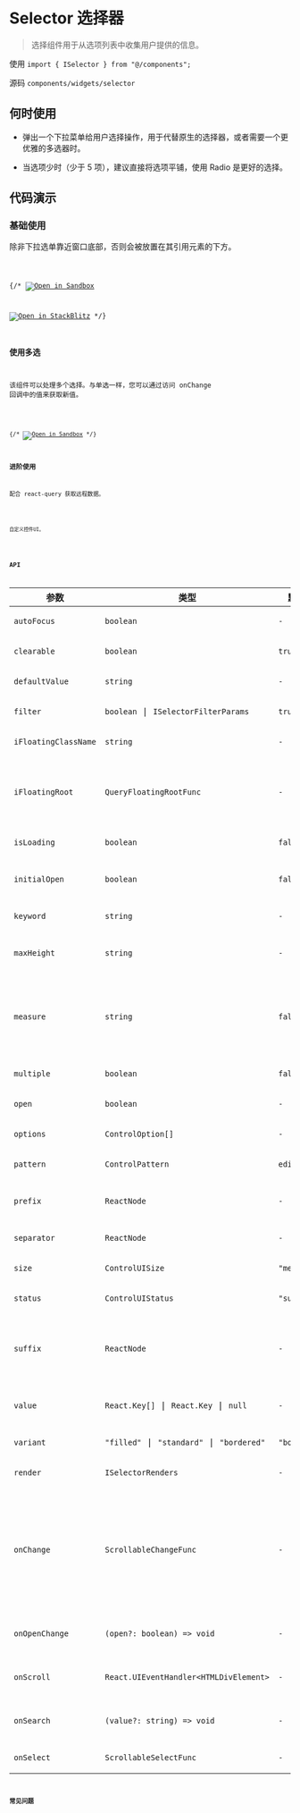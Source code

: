 # Selector 选择器

> 选择组件用于从选项列表中收集用户提供的信息。

使用 `import { ISelector } from "@/components";`

源码 `components/widgets/selector`

## 何时使用

* 弹出一个下拉菜单给用户选择操作，用于代替原生的选择器，或者需要一个更优雅的多选器时。

* 当选项少时（少于 5 项），建议直接将选项平铺，使用 Radio 是更好的选择。

## 代码演示

### 基础使用

除非下拉选单靠近窗口底部，否则会被放置在其引用元素的下方。

<code src='@/examples/selector/basic' />

{/* [![Open in Sandbox](https://codesandbox.io/static/img/play-codesandbox.svg)](https://codesandbox.io/p/github/busy-mango/react-app/main?embed=1&file=%2Fsrc%2Fexamples%2Fselector%2Fbasic.tsx&showConsole=true)

[![Open in StackBlitz](https://developer.stackblitz.com/img/open_in_stackblitz.svg)](https://stackblitz.com/fork/github/busy-mango/react-app?file=src%2Fpages%2Findex.tsx) */}

### 使用多选

该组件可以处理多个选择。与单选一样，您可以通过访问 onChange 回调中的值来获取新值。

<code src='@/examples/selector/multiple' />

{/* [![Open in Sandbox](https://codesandbox.io/static/img/play-codesandbox.svg)](https://codesandbox.io/p/github/busy-mango/react-app/main?embed=1&file=%2Fsrc%2Fexamples%2Fselector%2Fmultiple.tsx) */}

### 进阶使用

配合 react-query 获取远程数据。

<code src='@/examples/selector/promise' />

自定义控件UI。

<code src='@/examples/selector/custom' />

## API

| 参数 | 类型 | 默认值 | 描述 |
| -------------------- | ----------------------------------------- | ------------ | --------------- |
| `autoFocus`          | `boolean`                                 | `-`          | 控件是否自动聚焦。|
| `clearable`          | `boolean`                                 | `true`       | 控件是否呈现清空按钮。|
| `defaultValue`       | `string`                                  | `-`          | 控件默认选中的值。|
| `filter`             | `boolean` \| `ISelectorFilterParams`      | `true`       | 控件过滤选项配置。|
| `iFloatingClassName` | `string`                                  | `-`          | 控件浮层样式。|
| `iFloatingRoot`      | `QueryFloatingRootFunc`                   | `-`          | 浮层默认渲染到 root 上，也可以使用此方法指定根节点。|
| `isLoading`          | `boolean`                                 | `false`      | 控件是否呈现加载中样式。|
| `initialOpen`        | `boolean`                                 | `false`      | 控件是否在载入时展开浮层选单。|
| `keyword`            | `string`                                  | `-`          | 控制控件搜索文本。|
| `maxHeight`          | `string`                                  | `-`          | 控制控件浮层选单最大高度。|
| `measure`            | `string`                                  | `false`      | 浮层选单是否测量元素高度（用来实现选项动态高度，消耗性能，不建议开启）。|
| `multiple`           | `boolean`                                 | `false`      | 控件是否开启多选。 |
| `open`               | `boolean`                                 | `-`          | 控制浮层选单是否展开。|
| `options`            | `ControlOption[]`                         | `-`          | 控件浮层选单可选性。|
| `pattern`            | `ControlPattern`                          | `editable`   | 控制控件交互方式。  |
| `prefix`             | `ReactNode`                               | `-`          | 控件前缀节点（一般用于放置前缀图标）。|
| `separator`          | `ReactNode`                               | `-`          | 控件选中项的分隔符。|
| `size`               | `ControlUISize`                           | `"medium"`   | 控制控件的尺寸大小。|
| `status`             | `ControlUIStatus`                         | `"success"`  | 控制控件的校验状态。 |
| `suffix`             | `ReactNode`                               | `-`          | 控件后缀节点，用于替换选择器默认的箭头、关闭按钮交互。|
| `value`              | `React.Key[]` \| `React.Key` \| `null`    | `-`          | 控件当前选中项，支持`null`值。|
| `variant`            | `"filled"` \| `"standard"` \| `"bordered"`| `"bordered"` | 控制控件呈现的形态变体。|
| `render`             | `ISelectorRenders`                        | `-`          | 自定义控件UI样式。|
| `onChange`           | `ScrollableChangeFunc`                    | `-`          | 控件选中选单选项时触发的回调。 <br/> ⚠️这是通用事件，不是`ChangeEvent`，除非是由浏览器自动填充引起的。 |
| `onOpenChange`       | `(open?: boolean) => void`                | `-`          | 浮层选单展开、收起时触发的回调。|
| `onScroll`           | `React.UIEventHandler<HTMLDivElement>`    | `-`          | 浮层选单滚动时的触发的回调。|
| `onSearch`           | `(value?: string) => void`                | `-`          | 控件搜索文本变更触发的回调。|
| `onSelect`           | `ScrollableSelectFunc`                    | `-`          | 选项选中时触发的回调。|

## 常见问题
